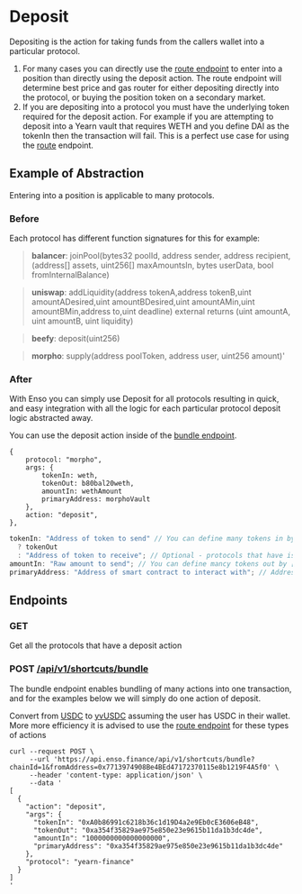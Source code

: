 # Deposit

Depositing is the action for taking funds from the callers wallet into a particular protocol.

1. For many cases you can directly use the [route endpoint](./route.md) to enter into a position than directly using the deposit action. The route endpoint will determine best price and gas router for either depositing directly into the protocol, or buying the position token on a secondary market.
2. If you are depositing into a protocol you must have the underlying token required for the deposit action. For example if you are attempting to deposit into a Yearn vault that requires WETH and you define DAI as the tokenIn then the transaction will fail. This is a perfect use case for using the [route](./route.md) endpoint.

## Example of Abstraction

Entering into a position is applicable to many protocols.

### Before

Each protocol has different function signatures for this for example:

> **balancer**: joinPool(bytes32 poolId, address sender, address recipient, (address[] assets, uint256[] maxAmountsIn, bytes userData, bool fromInternalBalance)

> **uniswap**: addLiquidity(address tokenA,address tokenB,uint amountADesired,uint amountBDesired,uint amountAMin,uint amountBMin,address to,uint deadline) external returns (uint amountA, uint amountB, uint liquidity)

> **beefy**: deposit(uint256)

> **morpho**: supply(address poolToken, address user, uint256 amount)'

### After

With Enso you can simply use Deposit for all protocols resulting in quick, and easy integration with all the logic for each particular protocol deposit logic abstracted away.

You can use the deposit action inside of the [bundle endpoint](../../api-reference/bundle).

```
{
    protocol: "morpho",
    args: {
        tokenIn: weth,
        tokenOut: b80bal20weth,
        amountIn: wethAmount
        primaryAddress: morphoVault
    },
    action: "deposit",
},
```

```javascript
tokenIn: "Address of token to send" // You can define many tokens in by [inToken1, inToken2]
  ? tokenOut
  : "Address of token to receive"; // Optional - protocols that have isolated contracts per each deposit(for example Yearn), then you do not need to define tokenOut.  For protocols that have a shared contract for all of their vaults/deposits such as balancer and univ4 then you should define tokenOut
amountIn: "Raw amount to send"; // You can define mancy tokens out by [outToken1, outToken2]
primaryAddress: "Address of smart contract to interact with"; // Address of smart contract to interact with
```

## Endpoints

### GET

Get all the protocols that have a deposit action

### POST [/api/v1/shortcuts/bundle](https://api.enso.finance/api#/shortcuts/BundleController_bundleShortcutTransaction)

The bundle endpoint enables bundling of many actions into one transaction, and for the examples below we will simply do one action of deposit.

Convert from [USDC](0xA0b86991c6218b36c1d19D4a2e9Eb0cE3606eB48) to [yvUSDC](0xa354f35829ae975e850e23e9615b11da1b3dc4de) assuming the user has USDC in their wallet. More more efficiency it is advised to use the [route endpoint](./route.md) for these types of actions

```
curl --request POST \
     --url 'https://api.enso.finance/api/v1/shortcuts/bundle?chainId=1&fromAddress=0x7713974908Be4BEd47172370115e8b1219F4A5f0' \
     --header 'content-type: application/json' \
     --data '
[
  {
    "action": "deposit",
    "args": {
      "tokenIn": "0xA0b86991c6218b36c1d19D4a2e9Eb0cE3606eB48",
      "tokenOut": "0xa354f35829ae975e850e23e9615b11da1b3dc4de",
      "amountIn": "1000000000000000000",
      "primaryAddress": "0xa354f35829ae975e850e23e9615b11da1b3dc4de"
    },
    "protocol": "yearn-finance"
  }
]
'
```
